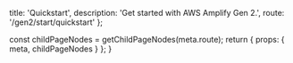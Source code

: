 
  title: 'Quickstart',
  description: 'Get started with AWS Amplify Gen 2.',
  route: '/gen2/start/quickstart'
};

  const childPageNodes = getChildPageNodes(meta.route);
  return {
    props: {
      meta,
      childPageNodes
    }
  };
}

<Overview childPageNodes={props.childPageNodes} />
